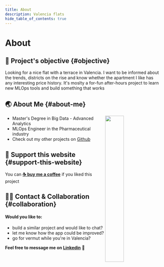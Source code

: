 ```yaml
---
title: About
description: Valencia flats
hide_table_of_contents: true
---
```



<h1 className="pages--h1">About</h1>

## 🎯 Project's objective {#objective}

 Looking for a nice flat with a terrace in Valencia. I want to be informed about the trends, 
 districts on the rise and know whether the apartment I like has any interesting price history.
 It's moslty a for-fun after-hours project to learn new MLOps tools and build something that works 

## 🌏 About Me {#about-me}


<div markdown="1">
    <img align="right" width="35%" src={image_about}/>
    <p> 
      <ul>
        <li>
          Master's Degree in Big Data - Advanced Analytics
        </li>
        <li>
          MLOps Engineer in the Pharmaceutical industry
        </li>
        <li>
          Check out my other projects on <a href="https://github.com/mbalcerzak">Github</a>
        </li>
      </ul>
    </p>
</div>


## 🤗 Support this website {#support-this-website}

<script type="text/javascript" src="https://cdnjs.buymeacoffee.com/1.0.0/button.prod.min.js" data-name="bmc-button" data-slug="mab.data" data-color="#FFDD00" data-emoji=""  data-font="Cookie" data-text="Buy me a coffee" data-outline-color="#000000" data-font-color="#000000" data-coffee-color="#ffffff" ></script>

 You can **[ ☕ buy me a coffee](https://www.buymeacoffee.com/mab.data)** if you liked this project 

## 👋🏼 Contact & Collaboration {#collaboration}

#### Would you like to:
  - build a similar project and would like to chat?  
  - let me know how the app could be improved?  
  - go for vermut while you're in Valencia?

**Feel free to message me on [Linkedin](https://www.linkedin.com/in/malgorzata-a-balcerzak/)** 🤗
